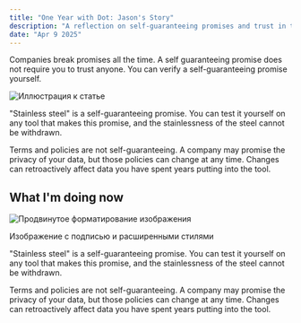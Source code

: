 ```yaml
---
title: "One Year with Dot: Jason's Story"
description: "A reflection on self-guaranteeing promises and trust in technology"
date: "Apr 9 2025"
---
```


Companies break promises all the time. A self guaranteeing promise does not require you to trust anyone. You can verify a self-guaranteeing promise yourself.

![Иллюстрация к статье](/blog/sample-post/sample-image.jpg)

"Stainless steel" is a self-guaranteeing promise. You can test it yourself on any tool that makes this promise, and the stainlessness of the steel cannot be withdrawn.

Terms and policies are not self-guaranteeing. A company may promise the privacy of your data, but those policies can change at any time. Changes can retroactively affect data you have spent years putting into the tool.

## What I'm doing now

<div class="max-w-4xl mx-auto my-8">
  <img 
    src="/blog/sample-post/advanced/image-with-html.jpg" 
    alt="Продвинутое форматирование изображения" 
    class="w-full aspect-video max-h-[400px] object-cover rounded-lg shadow-md" 
  />
  <p class="text-sm text-black/44 dark:text-white/44 mt-2 text-center italic">Изображение с подписью и расширенными стилями</p>
</div>

"Stainless steel" is a self-guaranteeing promise. You can test it yourself on any tool that makes this promise, and the stainlessness of the steel cannot be withdrawn.

Terms and policies are not self-guaranteeing. A company may promise the privacy of your data, but those policies can change at any time. Changes can retroactively affect data you have spent years putting into the tool. 